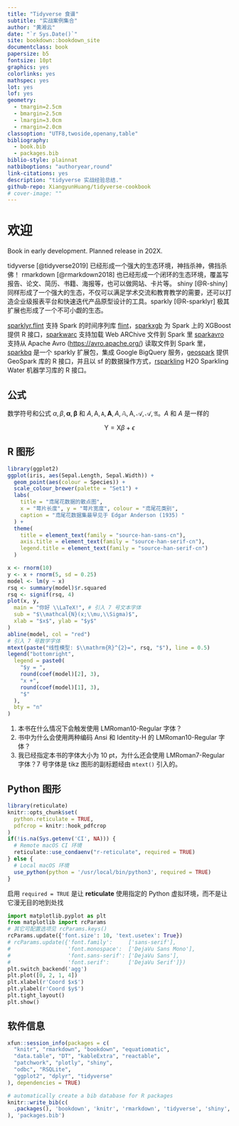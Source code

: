 ```yaml
--- 
title: "Tidyverse 食谱"
subtitle: "实战案例集合"
author: "黄湘云"
date: "`r Sys.Date()`"
site: bookdown::bookdown_site
documentclass: book
papersize: b5
fontsize: 10pt
graphics: yes
colorlinks: yes
mathspec: yes
lot: yes
lof: yes
geometry:
  - tmargin=2.5cm
  - bmargin=2.5cm
  - lmargin=3.0cm
  - rmargin=2.0cm
classoption: "UTF8,twoside,openany,table"
bibliography: 
  - book.bib
  - packages.bib
biblio-style: plainnat
natbiboptions: "authoryear,round"
link-citations: yes
description: "tidyverse 实战经验总结."
github-repo: XiangyunHuang/tidyverse-cookbook
# cover-image: ""
---
```


\mainmatter

# 欢迎 {#welcome .unnumbered}

\chaptermark{欢迎}

::: {.rmdwarn data-latex="{警告}"}
Book in early development. Planned release in 202X. 
:::


tidyverse [@tidyverse2019] 已经形成一个强大的生态环境，神挡杀神，佛挡杀佛！ rmarkdown [@rmarkdown2018] 也已经形成一个闭环的生态环境，覆盖写报告、论文、简历、书籍、海报等，也可以做网站、卡片等。 shiny [@R-shiny] 同样形成了一个强大的生态，不仅可以满足学术交流和教育教学的需要，还可以打造企业级报表平台和快速迭代产品原型设计的工具。sparkly [@R-sparklyr] 极其扩展也形成了一个不可小觑的生态。


[sparklyr.flint](https://github.com/r-spark/sparklyr.flint) 支持 Spark 的时间序列库 [flint](https://github.com/twosigma/flint)，[sparkxgb](https://github.com/rstudio/sparkxgb) 为 Spark 上的 XGBoost 提供 R 接口，[sparkwarc](https://github.com/r-spark/sparkwarc) 支持加载 Web ARChive 文件到 Spark 里
[sparkavro](https://github.com/chezou/sparkavro) 支持从 Apache Avro (<https://avro.apache.org/>) 读取文件到 Spark 里，[sparkbq](https://github.com/miraisolutions/sparkbq) 是一个 sparkly 扩展包，集成 Google BigQuery 服务，[geospark](https://github.com/harryprince/geospark) 提供 GeoSpark 库的 R 接口，并且以 sf 的数据操作方式，[rsparkling](https://github.com/h2oai/sparkling-water/tree/master/r) H2O Sparkling Water 机器学习库的 R 接口。

## 公式 {#math .unnumbered}

数学符号和公式 $\alpha, \beta, \boldsymbol{\alpha}, \bm{\beta}$ 和 $A,\mathrm{A},\mathtt{A},\mathbf{A},\mathit{A},\mathbb{A},\mathsf{A},\mathcal{A},\mathscr{A},\mathfrak{A}$。$A$ 和 $\mathit{A}$ 是一样的

$$
\mathsf{Y} = \mathbf{\mathsf{X}}\beta + \epsilon
$$

## R 图形 {#ggplot2 .unnumbered}
\index{ggplot2}
\index{showtext}

```r
library(ggplot2)
ggplot(iris, aes(Sepal.Length, Sepal.Width)) +
  geom_point(aes(colour = Species)) +
  scale_colour_brewer(palette = "Set1") +
  labs(
    title = "鸢尾花数据的散点图",
    x = "萼片长度", y = "萼片宽度", colour = "鸢尾花类别",
    caption = "鸢尾花数据集最早见于 Edgar Anderson (1935) "
  ) +
  theme(
    title = element_text(family = "source-han-sans-cn"),
    axis.title = element_text(family = "source-han-serif-cn"),
    legend.title = element_text(family = "source-han-serif-cn")
  )
```

\index{tikzDevice}

```r
x <- rnorm(10)
y <- x + rnorm(5, sd = 0.25)
model <- lm(y ~ x)
rsq <- summary(model)$r.squared
rsq <- signif(rsq, 4)
plot(x, y,
  main = "你好 \\LaTeX!", # 引入 7 号文本字体
  sub = "$\\mathcal{N}(x;\\mu,\\Sigma)$",
  xlab = "$x$", ylab = "$y$"
)
abline(model, col = "red")
# 引入 7 号数学字体
mtext(paste("线性模型: $\\mathrm{R}^{2}=", rsq, "$"), line = 0.5)
legend("bottomright",
  legend = paste0(
    "$y = ",
    round(coef(model)[2], 3),
    "x +",
    round(coef(model)[1], 3),
    "$"
  ),
  bty = "n"
)
```

1. 本书在什么情况下会触发使用 LMRoman10-Regular 字体？
1. 书中为什么会使用两种编码 Ansi 和 Identity-H 的 LMRoman10-Regular 字体？
1. 我已经指定本书的字体大小为 10 pt，为什么还会使用 LMRoman7-Regular 字体？7 号字体是 tikz 图形的副标题经由 `mtext()` 引入的。


## Python 图形 {#matplotlib .unnumbered}
\index{reticulate}
\index{matplotlib}

```r
library(reticulate)
knitr::opts_chunk$set(
  python.reticulate = TRUE,
  pdfcrop = knitr::hook_pdfcrop
)
if(!is.na(Sys.getenv('CI', NA))) {
  # Remote macOS CI 环境
  reticulate::use_condaenv("r-reticulate", required = TRUE)
} else {
  # Local macOS 环境
  use_python(python = '/usr/local/bin/python3', required = TRUE)
}
```

启用 `required = TRUE` 是让 **reticulate** 使用指定的 Python 虚拟环境，而不是让它漫无目的地到处找

```python
import matplotlib.pyplot as plt
from matplotlib import rcParams
# 其它可配置选项见 rcParams.keys()
rcParams.update({'font.size': 10, 'text.usetex': True}) 
# rcParams.update({'font.family':     ['sans-serif'], 
#                  'font.monospace':  ['DejaVu Sans Mono'], 
#                  'font.sans-serif': ['DejaVu Sans'], 
#                  'font.serif':      ['DejaVu Serif']})
plt.switch_backend('agg')
plt.plot([0, 2, 1, 4])
plt.xlabel(r'Coord $x$')
plt.ylabel(r'Coord $y$')
plt.tight_layout()
plt.show()
```

## 软件信息 {#session .unnumbered}
\index{xfun}

```r
xfun::session_info(packages = c(
  "knitr", "rmarkdown", "bookdown", "equatiomatic",
  "data.table", "DT", "kableExtra", "reactable",
  "patchwork", "plotly", "shiny",
  "odbc", "RSQLite",
  "ggplot2", "dplyr", "tidyverse"
), dependencies = TRUE)
```



```r
# automatically create a bib database for R packages
knitr::write_bib(c(
  .packages(), 'bookdown', 'knitr', 'rmarkdown', 'tidyverse', 'shiny', 'sparklyr'
), 'packages.bib')
```
